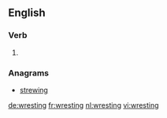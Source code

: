 ==English==

===Verb===
{{head|en|present participle}}

# {{present participle of|wrest|lang=en}}

===Anagrams===
* [[strewing#English|strewing]]

[[de:wresting]]
[[fr:wresting]]
[[nl:wresting]]
[[vi:wresting]]